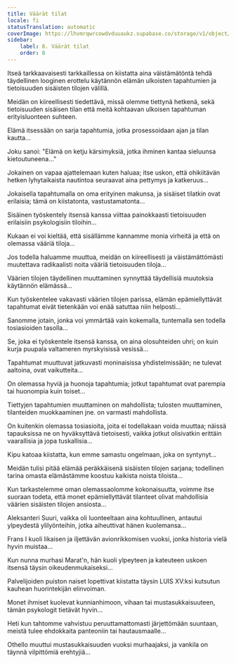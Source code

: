 ```yaml
---
title: Väärät tilat
locale: fi
statusTranslation: automatic
coverImage: https://lhvmrqwrcowdvduuaukz.supabase.co/storage/v1/object/public/strapi-uploads/small_cover-tratado-de-psicologia-revolucionaria.webp-5e15e1cec4e0ebebcde5d7fc7565d8fd.webp
sidebar:
    label: 8. Väärät tilat
    order: 8
---
```

Itseä tarkkaavaisesti tarkkaillessa on kiistatta aina väistämätöntä tehdä täydellinen looginen erottelu käytännön elämän ulkoisten tapahtumien ja tietoisuuden sisäisten tilojen välillä.

Meidän on kiireellisesti tiedettävä, missä olemme tiettynä hetkenä, sekä tietoisuuden sisäisen tilan että meitä kohtaavan ulkoisen tapahtuman erityisluonteen suhteen.

Elämä itsessään on sarja tapahtumia, jotka prosessoidaan ajan ja tilan kautta...

Joku sanoi: "Elämä on ketju kärsimyksiä, jotka ihminen kantaa sieluunsa kietoutuneena..."

Jokainen on vapaa ajattelemaan kuten haluaa; itse uskon, että ohikiitävän hetken lyhytaikaista nautintoa seuraavat aina pettymys ja katkeruus...

Jokaisella tapahtumalla on oma erityinen makunsa, ja sisäiset tilatkin ovat erilaisia; tämä on kiistatonta, vastustamatonta...

Sisäinen työskentely itsensä kanssa viittaa painokkaasti tietoisuuden erilaisiin psykologisiin tiloihin...

Kukaan ei voi kieltää, että sisällämme kannamme monia virheitä ja että on olemassa vääriä tiloja...

Jos todella haluamme muuttua, meidän on kiireellisesti ja väistämättömästi muutettava radikaalisti noita vääriä tietoisuuden tiloja...

Väärien tilojen täydellinen muuttaminen synnyttää täydellisiä muutoksia käytännön elämässä...

Kun työskentelee vakavasti väärien tilojen parissa, elämän epämiellyttävät tapahtumat eivät tietenkään voi enää satuttaa niin helposti...

Sanomme jotain, jonka voi ymmärtää vain kokemalla, tuntemalla sen todella tosiasioiden tasolla...

Se, joka ei työskentele itsensä kanssa, on aina olosuhteiden uhri; on kuin kurja puupala valtameren myrskyisissä vesissä...

Tapahtumat muuttuvat jatkuvasti moninaisissa yhdistelmissään; ne tulevat aaltoina, ovat vaikutteita...

On olemassa hyviä ja huonoja tapahtumia; jotkut tapahtumat ovat parempia tai huonompia kuin toiset...

Tiettyjen tapahtumien muuttaminen on mahdollista; tulosten muuttaminen, tilanteiden muokkaaminen jne. on varmasti mahdollista.

On kuitenkin olemassa tosiasioita, joita ei todellakaan voida muuttaa; näissä tapauksissa ne on hyväksyttävä tietoisesti, vaikka jotkut olisivatkin erittäin vaarallisia ja jopa tuskallisia...

Kipu katoaa kiistatta, kun emme samastu ongelmaan, joka on syntynyt...

Meidän tulisi pitää elämää peräkkäisenä sisäisten tilojen sarjana; todellinen tarina omasta elämästämme koostuu kaikista noista tiloista...

Kun tarkastelemme oman olemassaolomme kokonaisuutta, voimme itse suoraan todeta, että monet epämiellyttävät tilanteet olivat mahdollisia väärien sisäisten tilojen ansiosta...

Aleksanteri Suuri, vaikka oli luonteeltaan aina kohtuullinen, antautui ylpeydestä ylilyönteihin, jotka aiheuttivat hänen kuolemansa...

Frans I kuoli likaisen ja iljettävän avionrikkomisen vuoksi, jonka historia vielä hyvin muistaa...

Kun nunna murhasi Marat'n, hän kuoli ylpeyteen ja kateuteen uskoen itsensä täysin oikeudenmukaiseksi...

Palvelijoiden puiston naiset lopettivat kiistatta täysin LUIS XV:ksi kutsutun kauhean huorintekijän elinvoiman.

Monet ihmiset kuolevat kunnianhimoon, vihaan tai mustasukkaisuuteen, tämän psykologit tietävät hyvin...

Heti kun tahtomme vahvistuu peruuttamattomasti järjettömään suuntaan, meistä tulee ehdokkaita panteoniin tai hautausmaalle...

Othello muuttui mustasukkaisuuden vuoksi murhaajaksi, ja vankila on täynnä vilpittömiä erehtyjiä...

